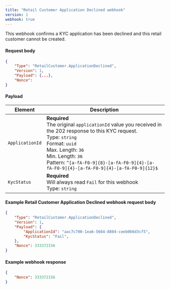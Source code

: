 ```yaml
---
title: "Retail Customer Application Declined webhook"
version: 1
webhook: true
---
```


This webhook confirms a KYC application has been declined and this retail customer cannot be created.

#### Request body

```json
{
    "Type": "RetailCustomer.ApplicationDeclined",
    "Version": 1,
    "Payload": {...},
    "Nonce":
}
```

#### Payload

| Element         | Description                                                                                                                                                                                                                                                                                   |
| --------------- | --------------------------------------------------------------------------------------------------------------------------------------------------------------------------------------------------------------------------------------------------------------------------------------------- |
| `ApplicationId` | **Required**<br /> The original `applicationId` value you received in the 202 response to this KYC request. <br/>Type: `string`<br/>Format: `uuid`<br/>Max. Length: `36`<br/>Min. Length: `36`<br /> Pattern: `^[a-fA-F0-9]{8}-[a-fA-F0-9]{4}-[a-fA-F0-9]{4}-[a-fA-F0-9]{4}-[a-fA-F0-9]{12}$` |
| `KycStatus`     | **Required**<br /> Will always read `Fail` for this webhook <br/>Type: `string`                                                                                                                                                                                                               |


#### Example Retail Customer Application Declined webhook request body

```json
{
    "Type": "RetailCustomer.ApplicationDeclined",
    "Version": 1,
    "Payload": {
        "ApplicationId": "aac7c700-1ea6-5664-8804-ceeb066d3cf5",
        "KycStatus": "Fail",
    },
    "Nonce": 333372156
}
```

#### Example webhook response
```json
{
    "Nonce": 333372156
}
```
